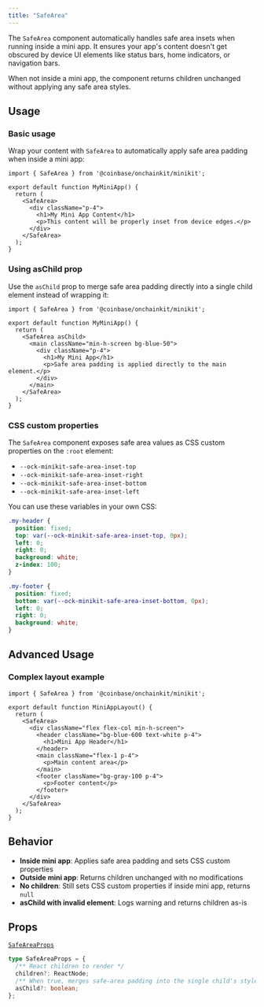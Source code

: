 ```yaml
---
title: "SafeArea"
---
```


The `SafeArea` component automatically handles safe area insets when running inside a mini app. It ensures your app's content doesn't get obscured by device UI elements like status bars, home indicators, or navigation bars.

When not inside a mini app, the component returns children unchanged without applying any safe area styles.

## Usage

### Basic usage

Wrap your content with `SafeArea` to automatically apply safe area padding when inside a mini app:

```tsx
import { SafeArea } from '@coinbase/onchainkit/minikit';

export default function MyMiniApp() {
  return (
    <SafeArea>
      <div className="p-4">
        <h1>My Mini App Content</h1>
        <p>This content will be properly inset from device edges.</p>
      </div>
    </SafeArea>
  );
}
```

### Using asChild prop

Use the `asChild` prop to merge safe area padding directly into a single child element instead of wrapping it:

```tsx
import { SafeArea } from '@coinbase/onchainkit/minikit';

export default function MyMiniApp() {
  return (
    <SafeArea asChild>
      <main className="min-h-screen bg-blue-50">
        <div className="p-4">
          <h1>My Mini App</h1>
          <p>Safe area padding is applied directly to the main element.</p>
        </div>
      </main>
    </SafeArea>
  );
}
```

### CSS custom properties

The `SafeArea` component exposes safe area values as CSS custom properties on the `:root` element:

- `--ock-minikit-safe-area-inset-top`
- `--ock-minikit-safe-area-inset-right` 
- `--ock-minikit-safe-area-inset-bottom`
- `--ock-minikit-safe-area-inset-left`

You can use these variables in your own CSS:

```css
.my-header {
  position: fixed;
  top: var(--ock-minikit-safe-area-inset-top, 0px);
  left: 0;
  right: 0;
  background: white;
  z-index: 100;
}

.my-footer {
  position: fixed;
  bottom: var(--ock-minikit-safe-area-inset-bottom, 0px);
  left: 0;
  right: 0;
  background: white;
}
```

## Advanced Usage

### Complex layout example

```tsx
import { SafeArea } from '@coinbase/onchainkit/minikit';

export default function MiniAppLayout() {
  return (
    <SafeArea>
      <div className="flex flex-col min-h-screen">
        <header className="bg-blue-600 text-white p-4">
          <h1>Mini App Header</h1>
        </header>
        <main className="flex-1 p-4">
          <p>Main content area</p>
        </main>
        <footer className="bg-gray-100 p-4">
          <p>Footer content</p>
        </footer>
      </div>
    </SafeArea>
  );
}
```

## Behavior

- **Inside mini app**: Applies safe area padding and sets CSS custom properties
- **Outside mini app**: Returns children unchanged with no modifications
- **No children**: Still sets CSS custom properties if inside mini app, returns `null`
- **asChild with invalid element**: Logs warning and returns children as-is

## Props

[`SafeAreaProps`](#safeareaprops)

```ts
type SafeAreaProps = {
  /** React children to render */
  children?: ReactNode;
  /** When true, merges safe-area padding into the single child's style instead of wrapping */
  asChild?: boolean;
};
```